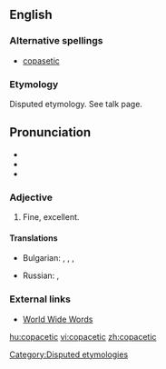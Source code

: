 ==English==

===Alternative spellings===
* [[copasetic]]

===Etymology===
Disputed etymology. See talk page.

==Pronunciation==
* {{IPA|/ˌkoʊpʌˈsɛtɪk/|lang=en}}
* {{SAMPA|/%koU-pV-"sEt-Ik/}}
* {{rhymes|ɪk}}

===Adjective===
{{en-adj}}

# {{US}} Fine, excellent.

====Translations====
{{trans-top|fine, excellent, going just right, swell}}
* Bulgarian: {{t+|bg|отличен|m|tr=otlíčen|sc=Cyrl}}, {{t+|bg|отлична|f|tr=otlíčna|sc=Cyrl}}, {{t+|bg|отлично|n|tr=otlíčno|sc=Cyrl}}, {{t+|bg|отлични|p|tr=otlíčni|sc=Cyrl}}
{{trans-mid}}
* Russian: {{t|ru|отличный|tr=otlíčnyj|sc=Cyrl}}, {{t|ru|отлично|tr=otlíčno|sc=Cyrl}}
{{trans-bottom}}

===External links===
* [http://www.quinion.com/words/weirdwords/ww-cop1.htm World Wide Words]

[[Category:Disputed etymologies]]

[[hu:copacetic]]
[[vi:copacetic]]
[[zh:copacetic]]